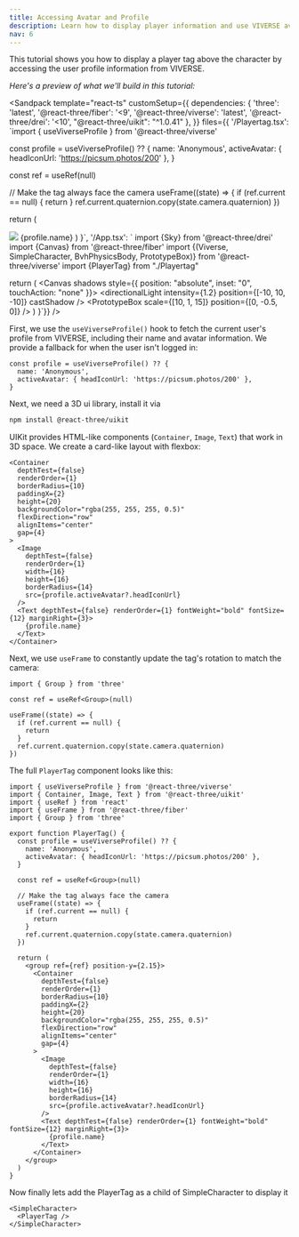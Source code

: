 ```yaml
---
title: Accessing Avatar and Profile
description: Learn how to display player information and use VIVERSE avatars in your game.
nav: 6
---
```


This tutorial shows you how to display a player tag above the character by accessing the user profile information from VIVERSE.

_Here's a preview of what we'll build in this tutorial:_

<Sandpack
  template="react-ts"
  customSetup={{
    dependencies: {
      'three': 'latest',
      '@react-three/fiber': '<9',
      '@react-three/viverse': 'latest',
      '@react-three/drei': '<10',
      "@react-three/uikit": "^1.0.41"
    },
  }}
  files={{
    '/Playertag.tsx': `import { useViverseProfile } from '@react-three/viverse'

  const profile = useViverseProfile() ?? {
    name: 'Anonymous',
    activeAvatar: { headIconUrl: 'https://picsum.photos/200' },
  }
  
  const ref = useRef<Group>(null)
  
  // Make the tag always face the camera
  useFrame((state) => {
    if (ref.current == null) {
      return
    }
    ref.current.quaternion.copy(state.camera.quaternion)
  })

return (

<group ref={ref} position-y={2.15}>
  <Container
    depthTest={false}
    renderOrder={1}
    borderRadius={10}
    paddingX={2}
    height={20}
    backgroundColor="rgba(255, 255, 255, 0.5)"
    flexDirection="row"
    alignItems="center"
    gap={4}
  >
    <Image
      width={16}
      height={16}
      borderRadius={14}
      depthTest={false}
      renderOrder={1}
      src={profile.activeAvatar?.headIconUrl}
    />
    <Text depthTest={false} renderOrder={1} fontWeight="bold" fontSize={12} marginRight={3}>
      {profile.name}
    </Text>
  </Container>
</group>
) }`, '/App.tsx': ` import {Sky} from '@react-three/drei' import {Canvas} from '@react-three/fiber' import
{(Viverse, SimpleCharacter, BvhPhysicsBody, PrototypeBox)} from '@react-three/viverse' import {PlayerTag} from
"./Playertag"

  return (
    <Canvas shadows style={{ position: "absolute", inset: "0", touchAction: "none" }}>
      <Viverse>
        <Sky />
        <directionalLight intensity={1.2} position={[-10, 10, -10]} castShadow />
        <ambientLight intensity={1} />
        <SimpleCharacter>
          <PlayerTag />
        </SimpleCharacter>
        <BvhPhysicsBody>
          <PrototypeBox scale={[10, 1, 15]} position={[0, -0.5, 0]} />
        </BvhPhysicsBody>
      </Viverse>
    </Canvas>
  )
}`}}
/>

First, we use the `useViverseProfile()` hook to fetch the current user's profile from VIVERSE, including their name and avatar information. We provide a fallback for when the user isn't logged in:

```tsx
const profile = useViverseProfile() ?? {
  name: 'Anonymous',
  activeAvatar: { headIconUrl: 'https://picsum.photos/200' },
}
```

Next, we need a 3D ui library, install it via

```bash
npm install @react-three/uikit
```

UIKit provides HTML-like components (`Container`, `Image`, `Text`) that work in 3D space. We create a card-like layout with flexbox:

```tsx
<Container
  depthTest={false}
  renderOrder={1}
  borderRadius={10}
  paddingX={2}
  height={20}
  backgroundColor="rgba(255, 255, 255, 0.5)"
  flexDirection="row"
  alignItems="center"
  gap={4}
>
  <Image
    depthTest={false}
    renderOrder={1}
    width={16}
    height={16}
    borderRadius={14}
    src={profile.activeAvatar?.headIconUrl}
  />
  <Text depthTest={false} renderOrder={1} fontWeight="bold" fontSize={12} marginRight={3}>
    {profile.name}
  </Text>
</Container>
```

Next, we use `useFrame` to constantly update the tag's rotation to match the camera:

```tsx
import { Group } from 'three'

const ref = useRef<Group>(null)

useFrame((state) => {
  if (ref.current == null) {
    return
  }
  ref.current.quaternion.copy(state.camera.quaternion)
})
```

The full `PlayerTag` component looks like this:

```tsx
import { useViverseProfile } from '@react-three/viverse'
import { Container, Image, Text } from '@react-three/uikit'
import { useRef } from 'react'
import { useFrame } from '@react-three/fiber'
import { Group } from 'three'

export function PlayerTag() {
  const profile = useViverseProfile() ?? {
    name: 'Anonymous',
    activeAvatar: { headIconUrl: 'https://picsum.photos/200' },
  }

  const ref = useRef<Group>(null)

  // Make the tag always face the camera
  useFrame((state) => {
    if (ref.current == null) {
      return
    }
    ref.current.quaternion.copy(state.camera.quaternion)
  })

  return (
    <group ref={ref} position-y={2.15}>
      <Container
        depthTest={false}
        renderOrder={1}
        borderRadius={10}
        paddingX={2}
        height={20}
        backgroundColor="rgba(255, 255, 255, 0.5)"
        flexDirection="row"
        alignItems="center"
        gap={4}
      >
        <Image
          depthTest={false}
          renderOrder={1}
          width={16}
          height={16}
          borderRadius={14}
          src={profile.activeAvatar?.headIconUrl}
        />
        <Text depthTest={false} renderOrder={1} fontWeight="bold" fontSize={12} marginRight={3}>
          {profile.name}
        </Text>
      </Container>
    </group>
  )
}
```

Now finally lets add the PlayerTag as a child of SimpleCharacter to display it

```tsx
<SimpleCharacter>
  <PlayerTag />
</SimpleCharacter>
```
